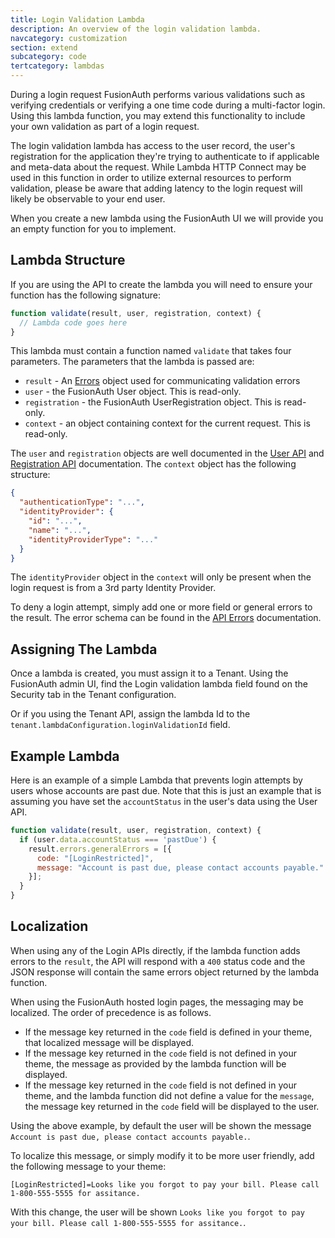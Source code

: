 ```yaml
---
title: Login Validation Lambda
description: An overview of the login validation lambda.
navcategory: customization
section: extend
subcategory: code
tertcategory: lambdas
---
```


During a login request FusionAuth performs various validations such as verifying credentials or verifying a one time code during a multi-factor login. Using this lambda function, you may extend this functionality to include your own validation as part of a login request.

The login validation lambda has access to the user record, the user's registration for the application they're trying to authenticate to if applicable and meta-data about the request. While Lambda HTTP Connect may be used in this function in order to utilize external resources to perform validation, please be aware that adding latency to the login request will likely be observable to your end user.

When you create a new lambda using the FusionAuth UI we will provide you an empty function for you to implement.

## Lambda Structure

If you are using the API to create the lambda you will need to ensure your function has the following signature:

```javascript
function validate(result, user, registration, context) {
  // Lambda code goes here
}
```

This lambda must contain a function named `validate` that takes four parameters. The parameters that the lambda is passed are:

* `result` - An [Errors](/docs/apis/errors) object used for communicating validation errors
* `user` - the FusionAuth User object. This is read-only.
* `registration` - the FusionAuth UserRegistration object. This is read-only.
* `context` - an object containing context for the current request. This is read-only.

The `user` and `registration` objects are well documented in the [User API](/docs/apis/users) and [Registration API](/docs/apis/registrations) documentation. The `context` object has the following structure:

```json
{
  "authenticationType": "...",
  "identityProvider": {
    "id": "...",
    "name": "...",
    "identityProviderType": "..."
  }
}
```

The `identityProvider` object in the `context` will only be present when the login request is from a 3rd party Identity Provider.

To deny a login attempt, simply add one or more field or general errors to the result. The error schema can be found in the [API Errors](/docs/apis/errors) documentation.

## Assigning The Lambda

Once a lambda is created, you must assign it to a Tenant. Using the FusionAuth admin UI, find the <InlineField>Login validation lambda</InlineField> field found on the <Breadcrumb>Security</Breadcrumb> tab in the Tenant configuration.

Or if you using the Tenant API, assign the lambda Id to the `tenant.lambdaConfiguration.loginValidationId` field.

## Example Lambda

Here is an example of a simple Lambda that prevents login attempts by users whose accounts are past due. Note that this is just an example that is assuming you have set the `accountStatus` in the user's data using the User API.

```javascript
function validate(result, user, registration, context) {
  if (user.data.accountStatus === 'pastDue') {
    result.errors.generalErrors = [{
      code: "[LoginRestricted]",
      message: "Account is past due, please contact accounts payable."
    }];
  }
}
```

## Localization

When using any of the Login APIs directly, if the lambda function adds errors to the `result`, the API will respond with a `400` status code and the JSON response will contain the same errors object returned by the lambda function.

When using the FusionAuth hosted login pages, the messaging may be localized. The order of precedence is as follows.

* If the message key returned in the `code` field is defined in your theme, that localized message will be displayed.
* If the message key returned in the `code` field is not defined in your theme, the message as provided by the lambda function will be displayed.
* If the message key returned in the `code` field is not defined in your theme, and the lambda function did not define a value for the `message`, the message key returned in the `code` field will be displayed to the user.

Using the above example, by default the user will be shown the message `Account is past due, please contact accounts payable.`.

To localize this message, or simply modify it to be more user friendly, add the following message to your theme:

```
[LoginRestricted]=Looks like you forgot to pay your bill. Please call 1-800-555-5555 for assitance.
```

With this change, the user will be shown  `Looks like you forgot to pay your bill. Please call 1-800-555-5555 for assitance.`.
